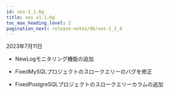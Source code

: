 ```yaml
---
id: xos-1_1_6g
title: xos v1.1.6g
toc_max_heading_level: 2
pagination_next: release-notes/db/xos-1_1_4
---
```


2023年7月11日

-   <Status>New</Status>Logモニタリング機能の追加

-   <Status>Fixed</Status>MySQLプロジェクトのスロークエリーのバグを修正

-   <Status>Fixed</Status>PostgreSQLプロジェクトのスロークエリーカラムの追加
